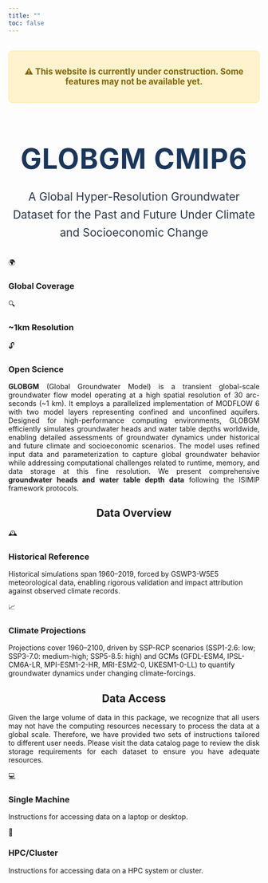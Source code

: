 ```yaml
---
title: ""
toc: false
---
```



<div style="color: #856404; background-color: #fff3cd; border: 1px solid #ffeaa7; font-weight: bold; font-size: 1.2em; padding: 15px; border-radius: 8px; text-align: center; margin: 2rem 0;">
  ⚠️ This website is currently under construction. Some features may not be available yet.
</div>


<div style="text-align: center; margin-top: 2rem; margin-bottom: 2rem;">
  <h1 style="text-align: center; font-size: 3.5rem; font-weight: 700; color: #1a365d; margin-bottom: 1.5rem; letter-spacing: 0.02em;">
    GLOBGM CMIP6
  </h1>
  <p style="font-size: 1.4rem; font-weight: 400; color: #2d3748; line-height: 1.6; max-width: 750px; margin: 0 auto;">
    A Global Hyper-Resolution Groundwater Dataset for the Past and Future Under Climate and Socioeconomic Change
  </p>
</div>



<!-- This is a raw HTML block. Quarto will render the content inside as HTML. -->
```{=html}
<div class="feature-highlight">

  <!-- Item 1: Global Coverage -->
  <div class="feature-item">
    <div class="feature-emoji">🌍</div>
    <h3 class="feature-title">Global Coverage</h3>
  </div>

  <!-- Item 2: Hyper-Resolution -->
  <div class="feature-item">
    <div class="feature-emoji">🔍</div>
    <h3 class="feature-title"> ~1km Resolution</h3>
  </div>

  <!-- Item 4: Open Science -->
  <div class="feature-item">
    <div class="feature-emoji">🔓</div>
    <h3 class="feature-title">Open Science</h3>
  </div>
</div>
```

<div style="text-align: justify;">
  **GLOBGM** (Global Groundwater Model) is a transient global-scale groundwater flow model operating at a high spatial resolution of 30 arc-seconds (~1 km). It employs a parallelized implementation of MODFLOW 6 with two model layers representing confined and unconfined aquifers. Designed for high-performance computing environments, GLOBGM efficiently simulates groundwater heads and water table depths worldwide, enabling detailed assessments of groundwater dynamics under historical and future climate and socioeconomic scenarios. The model uses refined input data and parameterization to capture global groundwater behavior while addressing computational challenges related to runtime, memory, and data storage at this fine resolution. We present comprehensive **groundwater heads and water table depth data** following the ISIMIP framework protocols.
</div>

<div style="text-align: center;">
  <h2>Data Overview</h2>
</div>

```{=html}
<div class="dataset-highlight">
  <!-- Historical Reference (Block 1) -->
  <div class="dataset-item dataset-historical">
    <div class="dataset-avatar">
      <span class="dataset-icon">🕰️</span>
    </div>
    <div class="dataset-content">
      <h3 class="dataset-title">Historical Reference</h3>
      <p class="dataset-purpose">
        Historical simulations span 1960–2019, forced by GSWP3-W5E5 meteorological data, enabling rigorous validation and impact attribution against observed climate records.
      </p>
    </div>
  </div>

  <!-- Climate Projections (Block 2) -->
  <div class="dataset-item dataset-projection">
    <div class="dataset-avatar">
      <span class="dataset-icon">📈</span>
    </div>
    <div class="dataset-content">
      <h3 class="dataset-title">Climate Projections</h3>
      <p class="dataset-purpose">
        Projections cover 1960–2100, driven by SSP-RCP scenarios (SSP1-2.6: low; SSP3-7.0: medium-high; SSP5-8.5: high) and GCMs (GFDL-ESM4, IPSL-CM6A-LR, MPI-ESM1-2-HR, MRI-ESM2-0, UKESM1-0-LL) to quantify groundwater dynamics under changing climate-forcings.
      </p>
    </div>
  </div>
</div>
```


<div style="text-align: center;">
  <h2>Data Access</h2>
</div>

<div style="text-align: justify;">
Given the large volume of data in this package, we recognize that all users may not have the computing resources necessary to process the data at a global scale. Therefore, we have provided two sets of instructions tailored to different user needs. Please visit the data catalog page to review the disk storage requirements for each dataset to ensure you have adequate resources.
</div>


```{=html}
<div class="dataset-highlight">
  <!-- Single Machine Access -->
  <div class="dataset-item dataset-single-machine">
    <div class="dataset-avatar">
      <span class="dataset-icon">💻</span>
    </div>
    <div class="dataset-content">
      <h3 class="dataset-title">Single Machine</h3>
      <p class="dataset-purpose">
        Instructions for accessing data on a laptop or desktop.
      </p>
    </div>
  </div>

  <!-- HPC Access -->
  <div class="dataset-item dataset-hpc">
    <div class="dataset-avatar">
      <span class="dataset-icon">🚀</span>
    </div>
    <div class="dataset-content">
      <h3 class="dataset-title">HPC/Cluster</h3>
      <p class="dataset-purpose">
        Instructions for accessing data on a HPC system or cluster.
      </p>
    </div>
  </div>
</div>

```